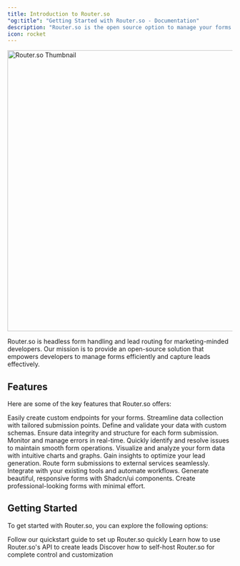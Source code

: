 ```yaml
---
title: Introduction to Router.so
"og:title": "Getting Started with Router.so - Documentation"
description: "Router.so is the open source option to manage your forms and capture leads."
icon: rocket
---
```


<Frame>
  <img
    className="rounded-lg border border-gray-100"
    src="/images/hero-dark.png"
    alt="Router.so Thumbnail"
    width="1200"
    height="630"
  />
</Frame>

Router.so is headless form handling and lead routing for marketing-minded developers. Our mission is to provide an open-source solution that empowers developers to manage forms efficiently and capture leads effectively.

## Features

Here are some of the key features that Router.so offers:

<AccordionGroup>
  <Accordion title="Endpoint Creation" icon="link">
    Easily create custom endpoints for your forms. Streamline data collection with tailored submission points.
  </Accordion>
  <Accordion title="Custom Schema" icon="code">
    Define and validate your data with custom schemas. Ensure data integrity and structure for each form submission.
  </Accordion>
  <Accordion title="Error Tracking" icon="bug">
    Monitor and manage errors in real-time. Quickly identify and resolve issues to maintain smooth form operations.
  </Accordion>
  <Accordion title="Dashboard" icon="chart-line">
    Visualize and analyze your form data with intuitive charts and graphs. Gain insights to optimize your lead generation.
  </Accordion>
  <Accordion title="Webhook Routing" icon="webhook">
    Route form submissions to external services seamlessly. Integrate with your existing tools and automate workflows.
  </Accordion>
  <Accordion title="Form Generation" icon="wand-magic-sparkles">
    Generate beautiful, responsive forms with Shadcn/ui components. Create professional-looking forms with minimal effort.
  </Accordion>
</AccordionGroup>

## Getting Started

To get started with Router.so, you can explore the following options:

<CardGroup cols={2}>
  <Card title="Using Endpoints" icon="code" href="/forms/endpoints">
    Follow our quickstart guide to set up Router.so quickly
  </Card>
  <Card title="API Documentation" icon="book" href="/api-reference/introduction">
    Learn how to use Router.so's API to create leads
  </Card>
  <Card title="Self-hosting" icon="server" href="/self-hosting/guide">
    Discover how to self-host Router.so for complete control and customization
  </Card>
</CardGroup>